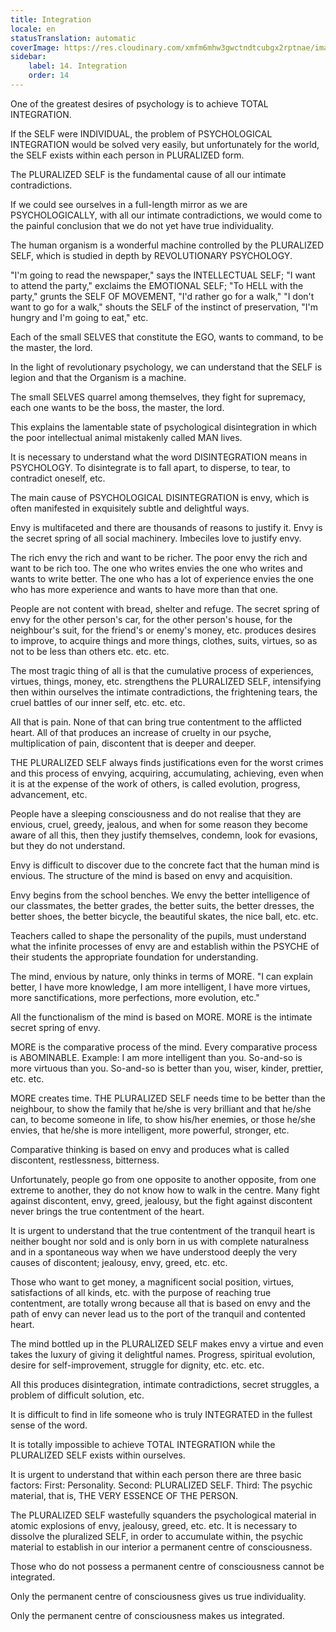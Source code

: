 ```yaml
---
title: Integration
locale: en
statusTranslation: automatic
coverImage: https://res.cloudinary.com/xmfm6mhw3gwctndtcubgx2rptnae/image/upload/v1740337243/small_cover_educacion_fundamental_a051170f1c.webp
sidebar:
    label: 14. Integration
    order: 14
---
```

One of the greatest desires of psychology is to achieve TOTAL INTEGRATION.

If the SELF were INDIVIDUAL, the problem of PSYCHOLOGICAL INTEGRATION would be solved very easily, but unfortunately for the world, the SELF exists within each person in PLURALIZED form.

The PLURALIZED SELF is the fundamental cause of all our intimate contradictions.

If we could see ourselves in a full-length mirror as we are PSYCHOLOGICALLY, with all our intimate contradictions, we would come to the painful conclusion that we do not yet have true individuality.

The human organism is a wonderful machine controlled by the PLURALIZED SELF, which is studied in depth by REVOLUTIONARY PSYCHOLOGY.

"I'm going to read the newspaper," says the INTELLECTUAL SELF; "I want to attend the party," exclaims the EMOTIONAL SELF; "To HELL with the party," grunts the SELF OF MOVEMENT, "I'd rather go for a walk," "I don't want to go for a walk," shouts the SELF of the instinct of preservation, "I'm hungry and I'm going to eat," etc.

Each of the small SELVES that constitute the EGO, wants to command, to be the master, the lord.

In the light of revolutionary psychology, we can understand that the SELF is legion and that the Organism is a machine.

The small SELVES quarrel among themselves, they fight for supremacy, each one wants to be the boss, the master, the lord.

This explains the lamentable state of psychological disintegration in which the poor intellectual animal mistakenly called MAN lives.

It is necessary to understand what the word DISINTEGRATION means in PSYCHOLOGY. To disintegrate is to fall apart, to disperse, to tear, to contradict oneself, etc.

The main cause of PSYCHOLOGICAL DISINTEGRATION is envy, which is often manifested in exquisitely subtle and delightful ways.

Envy is multifaceted and there are thousands of reasons to justify it. Envy is the secret spring of all social machinery. Imbeciles love to justify envy.

The rich envy the rich and want to be richer. The poor envy the rich and want to be rich too. The one who writes envies the one who writes and wants to write better. The one who has a lot of experience envies the one who has more experience and wants to have more than that one.

People are not content with bread, shelter and refuge. The secret spring of envy for the other person's car, for the other person's house, for the neighbour's suit, for the friend's or enemy's money, etc. produces desires to improve, to acquire things and more things, clothes, suits, virtues, so as not to be less than others etc. etc. etc.

The most tragic thing of all is that the cumulative process of experiences, virtues, things, money, etc. strengthens the PLURALIZED SELF, intensifying then within ourselves the intimate contradictions, the frightening tears, the cruel battles of our inner self, etc. etc. etc.

All that is pain. None of that can bring true contentment to the afflicted heart. All of that produces an increase of cruelty in our psyche, multiplication of pain, discontent that is deeper and deeper.

THE PLURALIZED SELF always finds justifications even for the worst crimes and this process of envying, acquiring, accumulating, achieving, even when it is at the expense of the work of others, is called evolution, progress, advancement, etc.

People have a sleeping consciousness and do not realise that they are envious, cruel, greedy, jealous, and when for some reason they become aware of all this, then they justify themselves, condemn, look for evasions, but they do not understand.

Envy is difficult to discover due to the concrete fact that the human mind is envious. The structure of the mind is based on envy and acquisition.

Envy begins from the school benches. We envy the better intelligence of our classmates, the better grades, the better suits, the better dresses, the better shoes, the better bicycle, the beautiful skates, the nice ball, etc. etc.

Teachers called to shape the personality of the pupils, must understand what the infinite processes of envy are and establish within the PSYCHE of their students the appropriate foundation for understanding.

The mind, envious by nature, only thinks in terms of MORE. "I can explain better, I have more knowledge, I am more intelligent, I have more virtues, more sanctifications, more perfections, more evolution, etc."

All the functionalism of the mind is based on MORE. MORE is the intimate secret spring of envy.

MORE is the comparative process of the mind. Every comparative process is ABOMINABLE. Example: I am more intelligent than you. So-and-so is more virtuous than you. So-and-so is better than you, wiser, kinder, prettier, etc. etc.

MORE creates time. THE PLURALIZED SELF needs time to be better than the neighbour, to show the family that he/she is very brilliant and that he/she can, to become someone in life, to show his/her enemies, or those he/she envies, that he/she is more intelligent, more powerful, stronger, etc.

Comparative thinking is based on envy and produces what is called discontent, restlessness, bitterness.

Unfortunately, people go from one opposite to another opposite, from one extreme to another, they do not know how to walk in the centre. Many fight against discontent, envy, greed, jealousy, but the fight against discontent never brings the true contentment of the heart.

It is urgent to understand that the true contentment of the tranquil heart is neither bought nor sold and is only born in us with complete naturalness and in a spontaneous way when we have understood deeply the very causes of discontent; jealousy, envy, greed, etc. etc.

Those who want to get money, a magnificent social position, virtues, satisfactions of all kinds, etc. with the purpose of reaching true contentment, are totally wrong because all that is based on envy and the path of envy can never lead us to the port of the tranquil and contented heart.

The mind bottled up in the PLURALIZED SELF makes envy a virtue and even takes the luxury of giving it delightful names. Progress, spiritual evolution, desire for self-improvement, struggle for dignity, etc. etc. etc.

All this produces disintegration, intimate contradictions, secret struggles, a problem of difficult solution, etc.

It is difficult to find in life someone who is truly INTEGRATED in the fullest sense of the word.

It is totally impossible to achieve TOTAL INTEGRATION while the PLURALIZED SELF exists within ourselves.

It is urgent to understand that within each person there are three basic factors: First: Personality. Second: PLURALIZED SELF. Third: The psychic material, that is, THE VERY ESSENCE OF THE PERSON.

The PLURALIZED SELF wastefully squanders the psychological material in atomic explosions of envy, jealousy, greed, etc. etc. It is necessary to dissolve the pluralized SELF, in order to accumulate within, the psychic material to establish in our interior a permanent centre of consciousness.

Those who do not possess a permanent centre of consciousness cannot be integrated.

Only the permanent centre of consciousness gives us true individuality.

Only the permanent centre of consciousness makes us integrated.

